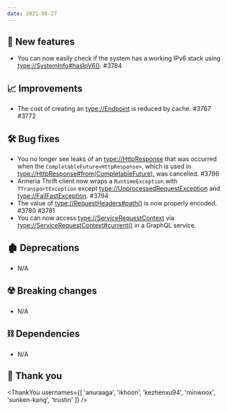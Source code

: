 ```yaml
---
date: 2021-08-27
---
```


## 🌟 New features

- You can now easily check if the system has a working IPv6 stack using <type://SystemInfo#hasIpV6()>. #3784

## 📈 Improvements

- The cost of creating an <type://Endpoint> is reduced by cache. #3767 #3772

## 🛠️ Bug fixes

- You no longer see leaks of an <type://HttpResponse> that was occurred when the
  `CompletableFuture<HttpResponse>`, which is used in <type://HttpResponse#from(CompletableFuture)>,
  was cancelled. #3796
- Armeria Thrift client now wraps a `RuntimeException` with `TTransportException` except
  <type://UnprocessedRequestException> and <type://FailFastException>. #3794
- The value of <type://RequestHeaders#path()> is now properly encoded. #3780 #3781
- You can now access <type://ServiceRequestContext> via <type://ServiceRequestContext#current()>
  in a GraphQL service.

## 🏚️ Deprecations

- N/A

## ☢️ Breaking changes

- N/A

## ⛓ Dependencies

- N/A

## 🙇 Thank you

<ThankYou usernames={[
  'anuraaga',
  'ikhoon',
  'kezhenxu94',
  'minwoox',
  'sunken-kang',
  'trustin'
]} />
